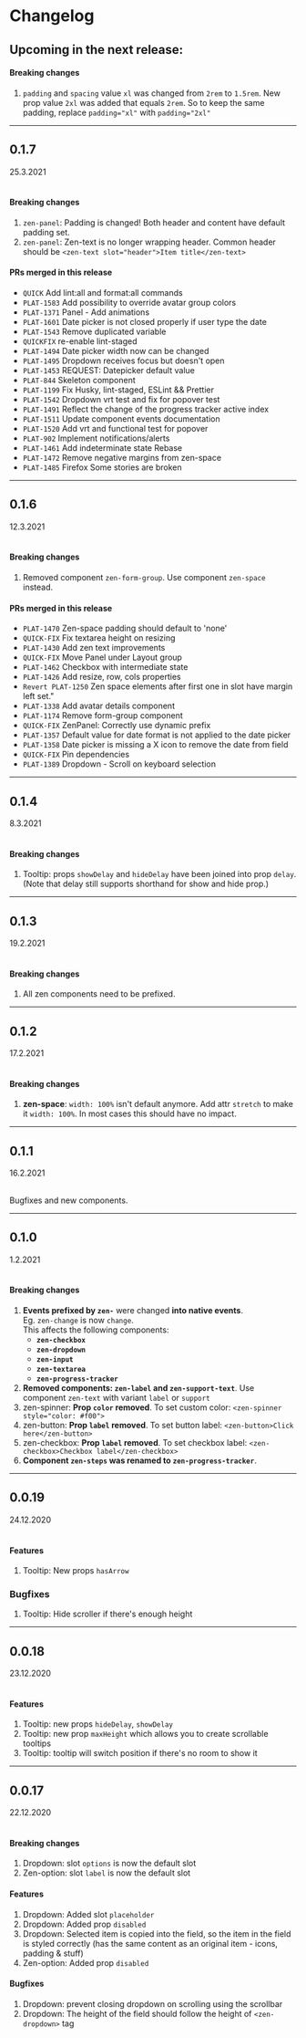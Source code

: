 <Meta title="Changelog" />

# Changelog

## Upcoming in the next release:

#### Breaking changes

1. `padding` and `spacing` value `xl` was changed from `2rem` to `1.5rem`. New prop value `2xl` was added that equals `2rem`. So to keep the same padding, replace `padding="xl"` with `padding="2xl"`

---

## 0.1.7

25.3.2021<br/><br/>

#### Breaking changes

1. `zen-panel`: Padding is changed! Both header and content have default padding set.
1. `zen-panel`: Zen-text is no longer wrapping header. Common header should be `<zen-text slot="header">Item title</zen-text>`

#### PRs merged in this release

- `QUICK` Add lint:all and format:all commands
- `PLAT-1583` Add possibility to override avatar group colors
- `PLAT-1371` Panel - Add animations
- `PLAT-1601` Date picker is not closed properly if user type the date
- `PLAT-1543` Remove duplicated variable
- `QUICKFIX` re-enable lint-staged
- `PLAT-1494` Date picker width now can be changed
- `PLAT-1495` Dropdown receives focus but doesn't open
- `PLAT-1453` REQUEST: Datepicker default value
- `PLAT-844` Skeleton component
- `PLAT-1199` Fix Husky, lint-staged, ESLint && Prettier
- `PLAT-1542` Dropdown vrt test and fix for popover test
- `PLAT-1491` Reflect the change of the progress tracker active index
- `PLAT-1511` Update component events documentation
- `PLAT-1520` Add vrt and functional test for popover
- `PLAT-902` Implement notifications/alerts
- `PLAT-1461` Add indeterminate state Rebase
- `PLAT-1472` Remove negative margins from zen-space
- `PLAT-1485` Firefox Some stories are broken

---

## 0.1.6

12.3.2021<br/><br/>

#### Breaking changes

1. Removed component `zen-form-group`. Use component `zen-space` instead.

#### PRs merged in this release

- `PLAT-1470` Zen-space padding should default to 'none'
- `QUICK-FIX` Fix textarea height on resizing
- `PLAT-1430` Add zen text improvements
- `QUICK-FIX` Move Panel under Layout group
- `PLAT-1462` Checkbox with intermediate state
- `PLAT-1426` Add resize, row, cols properties
- `Revert PLAT-1250` Zen space elements after first one in slot have margin left set."
- `PLAT-1338` Add avatar details component
- `PLAT-1174` Remove form-group component
- `QUICK-FIX` ZenPanel: Correctly use dynamic prefix
- `PLAT-1357` Default value for date format is not applied to the date picker
- `PLAT-1358` Date picker is missing a X icon to remove the date from field
- `QUICK-FIX` Pin dependencies
- `PLAT-1389` Dropdown - Scroll on keyboard selection

---

## 0.1.4

8.3.2021<br/><br/>

#### Breaking changes

1. Tooltip: props `showDelay` and `hideDelay` have been joined into prop `delay`. (Note that delay still supports shorthand for show and hide prop.)

---

## 0.1.3

19.2.2021<br/><br/>

#### Breaking changes

1. All zen components need to be prefixed.

---

## 0.1.2

17.2.2021<br/><br/>

#### Breaking changes

1. **zen-space**: `width: 100%` isn't default anymore. Add attr `stretch` to make it `width: 100%`. In most cases this should have no impact.

---

## 0.1.1

16.2.2021<br/><br/>

Bugfixes and new components.

---

## 0.1.0

1.2.2021<br/><br/>

#### Breaking changes

1. **Events prefixed by `zen-`** were changed **into native events**.<br/>Eg. `zen-change` is now `change`.<br/>This affects the following components:
   - **`zen-checkbox`**
   - **`zen-dropdown`**
   - **`zen-input`**
   - **`zen-textarea`**
   - **`zen-progress-tracker`**
1. **Removed components: `zen-label` and `zen-support-text`**. Use component `zen-text` with variant `label` or `support`
1. zen-spinner: **Prop `color` removed**. To set custom color: `<zen-spinner style="color: #f00">`
1. zen-button: **Prop `label` removed**. To set button label: `<zen-button>Click here</zen-button>`
1. zen-checkbox: **Prop `label` removed**. To set checkbox label: `<zen-checkbox>Checkbox label</zen-checkbox>`
1. **Component `zen-steps` was renamed to `zen-progress-tracker`**.

---

## 0.0.19

24.12.2020<br/><br/>

#### Features

1. Tooltip: New props `hasArrow`

### Bugfixes

1. Tooltip: Hide scroller if there's enough height

---

## 0.0.18

23.12.2020<br/><br/>

#### Features

1. Tooltip: new props `hideDelay`, `showDelay`
1. Tooltip: new prop `maxHeight` which allows you to create scrollable tooltips
1. Tooltip: tooltip will switch position if there's no room to show it

---

## 0.0.17

22.12.2020<br/><br/>

#### Breaking changes

1. Dropdown: slot `options` is now the default slot
1. Zen-option: slot `label` is now the default slot

#### Features

1. Dropdown: Added slot `placeholder`
1. Dropdown: Added prop `disabled`
1. Dropdown: Selected item is copied into the field, so the item in the field is styled correctly (has the same content as an original item - icons, padding & stuff)
1. Zen-option: Added prop `disabled`

#### Bugfixes

1. Dropdown: prevent closing dropdown on scrolling using the scrollbar
1. Dropdown: The height of the field should follow the height of `<zen-dropdown>` tag
